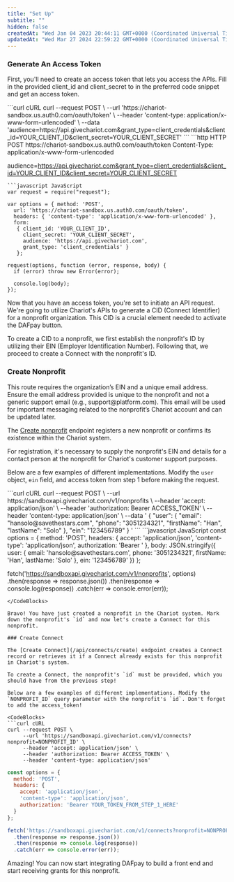 ```yaml
---
title: "Set Up"
subtitle: ""
hidden: false
createdAt: "Wed Jan 04 2023 20:44:11 GMT+0000 (Coordinated Universal Time)"
updatedAt: "Wed Mar 27 2024 22:59:22 GMT+0000 (Coordinated Universal Time)"
---
```


### Generate An Access Token

First, you'll need to create an access token that lets you access the APIs. Fill in the provided client_id and client_secret to in the preferred code snippet and get an access token.

<CodeBlocks>
```curl cURL
curl --request POST \
  --url 'https://chariot-sandbox.us.auth0.com/oauth/token' \
  --header 'content-type: application/x-www-form-urlencoded' \
  --data 'audience=https://api.givechariot.com&grant_type=client_credentials&client_id=YOUR_CLIENT_ID&client_secret=YOUR_CLIENT_SECRET'
```
```http HTTP
POST https://chariot-sandbox.us.auth0.com/oauth/token
Content-Type: application/x-www-form-urlencoded

audience=https://api.givechariot.com&grant_type=client_credentials&client_id=YOUR_CLIENT_ID&client_secret=YOUR_CLIENT_SECRET
```
```javascript JavaScript
var request = require("request");

var options = { method: 'POST',
  url: 'https://chariot-sandbox.us.auth0.com/oauth/token',
  headers: { 'content-type': 'application/x-www-form-urlencoded' },
  form:
   { client_id: 'YOUR_CLIENT_ID',
     client_secret: 'YOUR_CLIENT_SECRET',
     audience: 'https://api.givechariot.com',
     grant_type: 'client_credentials' }
   };

request(options, function (error, response, body) {
  if (error) throw new Error(error);

  console.log(body);
});
```
</CodeBlocks>

Now that you have an access token, you're set to initiate an API request. We're going to utilize Chariot's APIs to generate a CID (Connect Identifier) for a nonprofit organization. This CID is a crucial element needed to activate the DAFpay button.

To create a CID to a nonprofit, we first establish the nonprofit's ID by utilizing their EIN (Employer Identification Number). Following that, we proceed to create a Connect with the nonprofit's ID.


### Create Nonprofit
<Tip> 
This route requires the organization’s EIN and a unique email address. Ensure the email address provided is unique to the nonprofit and not a generic support email (e.g., support@platform.com). This email will be used for important messaging related to the nonprofit’s Chariot account and can be updated later.
</Tip>

The [Create nonprofit](/api/nonprofits/create) endpoint registers a new nonprofit or confirms its existence within the Chariot system.

For registration, it's necessary to supply the nonprofit's EIN and details for a contact person at the nonprofit for Chariot's customer support purposes.

Below are a few examples of different implementations. Modify the `user` object,  `ein` field, and access token from step 1 before making the request. 

<CodeBlocks>
```curl cURL
curl --request POST \
     --url https://sandboxapi.givechariot.com/v1/nonprofits \
     --header 'accept: application/json' \
     --header 'authorization: Bearer ACCESS_TOKEN' \
     --header 'content-type: application/json' \
     --data '
{
     "user": {
          "email": "hansolo@savethestars.com",
          "phone": "3051234321",
          "firstName": "Han",
          "lastName": "Solo"
     },
     "ein": "123456789"
}
'
```
```javascript JavaScript
const options = {
  method: 'POST',
  headers: {
    accept: 'application/json',
    'content-type': 'application/json',
    authorization: 'Bearer <YOUR_TOKEN_FROM_STEP_1_HERE>'
  },
  body: JSON.stringify({
    user: {
      email: 'hansolo@savethestars.com',
      phone: '3051234321',
      firstName: 'Han',
      lastName: 'Solo'
    },
    ein: '123456789'
  })
};

fetch('https://sandboxapi.givechariot.com/v1/nonprofits', options)
  .then(response => response.json())
  .then(response => console.log(response))
  .catch(err => console.error(err));
```
</CodeBlocks>

Bravo! You have just created a nonprofit in the Chariot system. Mark down the nonprofit's `id` and now let's create a Connect for this nonprofit. 

### Create Connect

The [Create Connect](/api/connects/create) endpoint creates a Connect record or retrieves it if a Connect already exists for this nonprofit in Chariot's system. 

To create a Connect, the nonprofit's `id` must be provided, which you should have from the previous step!

Below are a few examples of different implementations. Modify the `NONPROFIT_ID` query parameter with the nonprofit's `id`. Don't forget to add the access_token! 

<CodeBlocks>
```curl cURL
curl --request POST \
     --url 'https://sandboxapi.givechariot.com/v1/connects?nonprofit=NONPROFIT_ID' \
     --header 'accept: application/json' \
     --header 'authorization: Bearer ACCESS_TOKEN' \
     --header 'content-type: application/json'
```
```javascript JavaScript
const options = {
  method: 'POST',
  headers: {
    accept: 'application/json',
    'content-type': 'application/json',
    authorization: 'Bearer YOUR_TOKEN_FROM_STEP_1_HERE'
  }
};

fetch('https://sandboxapi.givechariot.com/v1/connects?nonprofit=NONPROFIT_ID', options)
  .then(response => response.json())
  .then(response => console.log(response))
  .catch(err => console.error(err));
```
</CodeBlocks>

Amazing! You can now start integrating DAFpay to build a front end and start receiving grants for this nonprofit. 